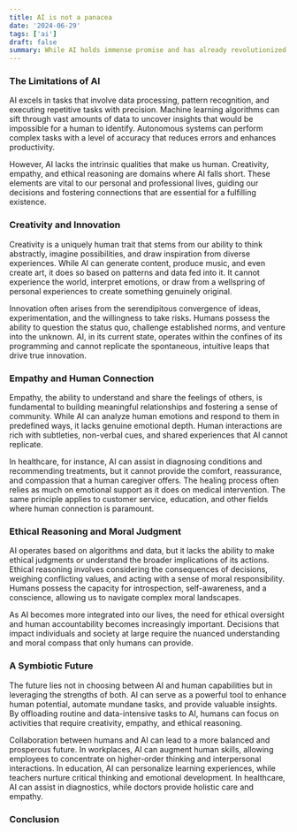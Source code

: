 ```yaml
---
title: AI is not a panacea
date: '2024-06-29'
tags: ['ai']
draft: false
summary: While AI holds immense promise and has already revolutionized many aspects of our lives, it is not a panacea. Human qualities such as creativity, empathy, and ethical reasoning remain irreplaceable. Man cannot live on AI alone because it is these uniquely human traits that give life its depth, meaning, and richness. As we move forward, embracing a symbiotic relationship between AI and human capabilities will enable us to harness the full potential of both, creating a future that is both technologically advanced and profoundly human.
---
```


### The Limitations of AI

AI excels in tasks that involve data processing, pattern recognition, and executing repetitive tasks with precision. Machine learning algorithms can sift through vast amounts of data to uncover insights that would be impossible for a human to identify. Autonomous systems can perform complex tasks with a level of accuracy that reduces errors and enhances productivity.

However, AI lacks the intrinsic qualities that make us human. Creativity, empathy, and ethical reasoning are domains where AI falls short. These elements are vital to our personal and professional lives, guiding our decisions and fostering connections that are essential for a fulfilling existence.

### Creativity and Innovation

Creativity is a uniquely human trait that stems from our ability to think abstractly, imagine possibilities, and draw inspiration from diverse experiences. While AI can generate content, produce music, and even create art, it does so based on patterns and data fed into it. It cannot experience the world, interpret emotions, or draw from a wellspring of personal experiences to create something genuinely original.

Innovation often arises from the serendipitous convergence of ideas, experimentation, and the willingness to take risks. Humans possess the ability to question the status quo, challenge established norms, and venture into the unknown. AI, in its current state, operates within the confines of its programming and cannot replicate the spontaneous, intuitive leaps that drive true innovation.

### Empathy and Human Connection

Empathy, the ability to understand and share the feelings of others, is fundamental to building meaningful relationships and fostering a sense of community. While AI can analyze human emotions and respond to them in predefined ways, it lacks genuine emotional depth. Human interactions are rich with subtleties, non-verbal cues, and shared experiences that AI cannot replicate.

In healthcare, for instance, AI can assist in diagnosing conditions and recommending treatments, but it cannot provide the comfort, reassurance, and compassion that a human caregiver offers. The healing process often relies as much on emotional support as it does on medical intervention. The same principle applies to customer service, education, and other fields where human connection is paramount.

### Ethical Reasoning and Moral Judgment

AI operates based on algorithms and data, but it lacks the ability to make ethical judgments or understand the broader implications of its actions. Ethical reasoning involves considering the consequences of decisions, weighing conflicting values, and acting with a sense of moral responsibility. Humans possess the capacity for introspection, self-awareness, and a conscience, allowing us to navigate complex moral landscapes.

As AI becomes more integrated into our lives, the need for ethical oversight and human accountability becomes increasingly important. Decisions that impact individuals and society at large require the nuanced understanding and moral compass that only humans can provide.

### A Symbiotic Future

The future lies not in choosing between AI and human capabilities but in leveraging the strengths of both. AI can serve as a powerful tool to enhance human potential, automate mundane tasks, and provide valuable insights. By offloading routine and data-intensive tasks to AI, humans can focus on activities that require creativity, empathy, and ethical reasoning.

Collaboration between humans and AI can lead to a more balanced and prosperous future. In workplaces, AI can augment human skills, allowing employees to concentrate on higher-order thinking and interpersonal interactions. In education, AI can personalize learning experiences, while teachers nurture critical thinking and emotional development. In healthcare, AI can assist in diagnostics, while doctors provide holistic care and empathy.

### Conclusion
